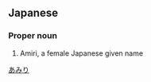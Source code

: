 ==Japanese==
{{ja-kanjitab|阿|実|理}}

===Proper noun===
{{ja-pos|proper|あみり}}
# Amiri, a female Japanese given name

[[Category:Japanese female given names|あみり]]
